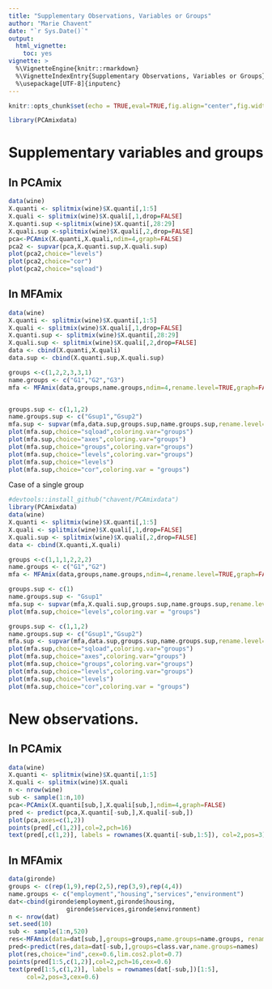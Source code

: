 ```yaml
---
title: "Supplementary Observations, Variables or Groups"
author: "Marie Chavent"
date: "`r Sys.Date()`"
output: 
  html_vignette: 
    toc: yes
vignette: >
  %\VignetteEngine{knitr::rmarkdown}
  %\VignetteIndexEntry{Supplementary Observations, Variables or Groups}
  %\usepackage[UTF-8]{inputenc}
---
```


```r
knitr::opts_chunk$set(echo = TRUE,eval=TRUE,fig.align="center",fig.width = 7,fig.height = 6)
```

```r
library(PCAmixdata)
```

# Supplementary variables and groups

## In PCAmix

```r
data(wine)
X.quanti <- splitmix(wine)$X.quanti[,1:5]
X.quali <- splitmix(wine)$X.quali[,1,drop=FALSE]
X.quanti.sup <-splitmix(wine)$X.quanti[,28:29]
X.quali.sup <-splitmix(wine)$X.quali[,2,drop=FALSE]
pca<-PCAmix(X.quanti,X.quali,ndim=4,graph=FALSE)
pca2 <- supvar(pca,X.quanti.sup,X.quali.sup)
plot(pca2,choice="levels")
plot(pca2,choice="cor")
plot(pca2,choice="sqload")
```

## In MFAmix

```r
data(wine)
X.quanti <- splitmix(wine)$X.quanti[,1:5]
X.quali <- splitmix(wine)$X.quali[,1,drop=FALSE]
X.quanti.sup <- splitmix(wine)$X.quanti[,28:29]
X.quali.sup <- splitmix(wine)$X.quali[,2,drop=FALSE]
data <- cbind(X.quanti,X.quali)
data.sup <- cbind(X.quanti.sup,X.quali.sup)

groups <-c(1,2,2,3,3,1)
name.groups <- c("G1","G2","G3")
mfa <- MFAmix(data,groups,name.groups,ndim=4,rename.level=TRUE,graph=FALSE)


groups.sup <- c(1,1,2)
name.groups.sup <- c("Gsup1","Gsup2")
mfa.sup <- supvar(mfa,data.sup,groups.sup,name.groups.sup,rename.level=TRUE)
plot(mfa.sup,choice="sqload",coloring.var="groups")
plot(mfa.sup,choice="axes",coloring.var="groups")
plot(mfa.sup,choice="groups",coloring.var="groups")
plot(mfa.sup,choice="levels",coloring.var="groups")
plot(mfa.sup,choice="levels")
plot(mfa.sup,choice="cor",coloring.var = "groups")
```

Case of a single group
```r
#devtools::install_github("chavent/PCAmixdata")
library(PCAmixdata)
data(wine)
X.quanti <- splitmix(wine)$X.quanti[,1:5]
X.quali <- splitmix(wine)$X.quali[,1,drop=FALSE]
X.quali.sup <- splitmix(wine)$X.quali[,2,drop=FALSE]
data <- cbind(X.quanti,X.quali)

groups <-c(1,1,1,2,2,2)
name.groups <- c("G1","G2")
mfa <- MFAmix(data,groups,name.groups,ndim=4,rename.level=TRUE,graph=FALSE)

groups.sup <- c(1)
name.groups.sup <- "Gsup1"
mfa.sup <- supvar(mfa,X.quali.sup,groups.sup,name.groups.sup,rename.level=TRUE)
plot(mfa.sup,choice="levels",coloring.var = "groups")

groups.sup <- c(1,1,2)
name.groups.sup <- c("Gsup1","Gsup2")
mfa.sup <- supvar(mfa,data.sup,groups.sup,name.groups.sup,rename.level=TRUE)
plot(mfa.sup,choice="sqload",coloring.var="groups")
plot(mfa.sup,choice="axes",coloring.var="groups")
plot(mfa.sup,choice="groups",coloring.var="groups")
plot(mfa.sup,choice="levels",coloring.var="groups")
plot(mfa.sup,choice="levels")
plot(mfa.sup,choice="cor",coloring.var = "groups")
```

# New observations.

## In PCAmix

```r
data(wine)
X.quanti <- splitmix(wine)$X.quanti[,1:5]
X.quali <- splitmix(wine)$X.quali
n <- nrow(wine)
sub <- sample(1:n,10)
pca<-PCAmix(X.quanti[sub,],X.quali[sub,],ndim=4,graph=FALSE)
pred <- predict(pca,X.quanti[-sub,],X.quali[-sub,])
plot(pca,axes=c(1,2))
points(pred[,c(1,2)],col=2,pch=16)
text(pred[,c(1,2)], labels = rownames(X.quanti[-sub,1:5]), col=2,pos=3)
```

## In MFAmix

```r
data(gironde)
groups <- c(rep(1,9),rep(2,5),rep(3,9),rep(4,4))
name.groups <- c("employment","housing","services","environment")
dat<-cbind(gironde$employment,gironde$housing,
                gironde$services,gironde$environment)
n <- nrow(dat)
set.seed(10)
sub <- sample(1:n,520)
res<-MFAmix(data=dat[sub,],groups=groups,name.groups=name.groups, rename.level=TRUE, ndim=3,graph=FALSE)
pred<-predict(res,data=dat[-sub,],groups=class.var,name.groups=names)
plot(res,choice="ind",cex=0.6,lim.cos2.plot=0.7)  
points(pred[1:5,c(1,2)],col=2,pch=16,cex=0.6)
text(pred[1:5,c(1,2)], labels = rownames(dat[-sub,])[1:5],
     col=2,pos=3,cex=0.6)

```

